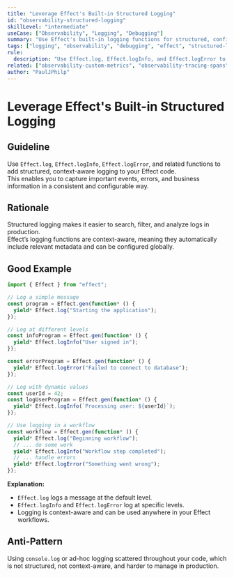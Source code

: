 ```yaml
---
title: "Leverage Effect's Built-in Structured Logging"
id: "observability-structured-logging"
skillLevel: "intermediate"
useCase: ["Observability", "Logging", "Debugging"]
summary: "Use Effect's built-in logging functions for structured, configurable, and context-aware logging."
tags: ["logging", "observability", "debugging", "effect", "structured-logging"]
rule:
  description: "Use Effect.log, Effect.logInfo, and Effect.logError to add structured, context-aware logging to your Effect code."
related: ["observability-custom-metrics", "observability-tracing-spans"]
author: "PaulJPhilp"
---
```


# Leverage Effect's Built-in Structured Logging

## Guideline

Use `Effect.log`, `Effect.logInfo`, `Effect.logError`, and related functions to add structured, context-aware logging to your Effect code.  
This enables you to capture important events, errors, and business information in a consistent and configurable way.

## Rationale

Structured logging makes it easier to search, filter, and analyze logs in production.  
Effect’s logging functions are context-aware, meaning they automatically include relevant metadata and can be configured globally.

## Good Example

```typescript
import { Effect } from "effect";

// Log a simple message
const program = Effect.gen(function* () {
  yield* Effect.log("Starting the application");
});

// Log at different levels
const infoProgram = Effect.gen(function* () {
  yield* Effect.logInfo("User signed in");
});

const errorProgram = Effect.gen(function* () {
  yield* Effect.logError("Failed to connect to database");
});

// Log with dynamic values
const userId = 42;
const logUserProgram = Effect.gen(function* () {
  yield* Effect.logInfo(`Processing user: ${userId}`);
});

// Use logging in a workflow
const workflow = Effect.gen(function* () {
  yield* Effect.log("Beginning workflow");
  // ... do some work
  yield* Effect.logInfo("Workflow step completed");
  // ... handle errors
  yield* Effect.logError("Something went wrong");
});
```

**Explanation:**  
- `Effect.log` logs a message at the default level.
- `Effect.logInfo` and `Effect.logError` log at specific levels.
- Logging is context-aware and can be used anywhere in your Effect workflows.

## Anti-Pattern

Using `console.log` or ad-hoc logging scattered throughout your code, which is not structured, not context-aware, and harder to manage in production.